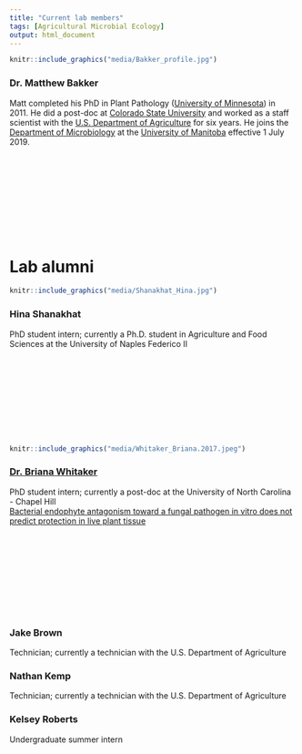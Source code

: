 ```yaml
---
title: "Current lab members"
tags: [Agricultural Microbial Ecology]
output: html_document
---
```


```r
knitr::include_graphics("media/Bakker_profile.jpg")
```

### Dr. Matthew Bakker  
Matt completed his PhD in Plant Pathology ([University of Minnesota](https://plpa.cfans.umn.edu/){target="_blank"}) in 2011. He did a post-doc at [Colorado State University](https://www.colostate.edu/){target="_blank"} and worked as a staff scientist with the [U.S. Department of Agriculture](https://www.ars.usda.gov/){target="_blank"} for six years. He joins the [Department of Microbiology](http://www.sci.umanitoba.ca/micro/){target="_blank"} at the [University of Manitoba](https://umanitoba.ca/){target="_blank"} effective 1 July 2019.  

<p></br></p>
<p></br></p>
<p></br></p>
<p></br></p>
<p></br></p>

# Lab alumni  
```r
knitr::include_graphics("media/Shanakhat_Hina.jpg")
```
  
### Hina Shanakhat  
PhD student intern; currently a Ph.D. student in Agriculture and Food Sciences at the University of Naples Federico II  

<p></br></p>
<p></br></p>
<p></br></p>
<p></br></p>
<p></br></p>

```r
knitr::include_graphics("media/Whitaker_Briana.2017.jpeg")
```

### [Dr. Briana Whitaker](https://brianakwhitaker.wixsite.com/ecology){target="_blank"}  
PhD student intern; currently a post-doc at the University of North Carolina - Chapel Hill  
[Bacterial endophyte antagonism toward a fungal pathogen in vitro does not predict protection in live plant tissue](https://doi.org/10.1093/femsec/fiy237){target="_blank"}  

<p></br></p>
<p></br></p>
<p></br></p>
<p></br></p>
<p></br></p>

### Jake Brown  
Technician; currently a technician with the U.S. Department of Agriculture  
  
### Nathan Kemp  
Technician; currently a technician with the U.S. Department of Agriculture  
  
### Kelsey Roberts  
Undergraduate summer intern  